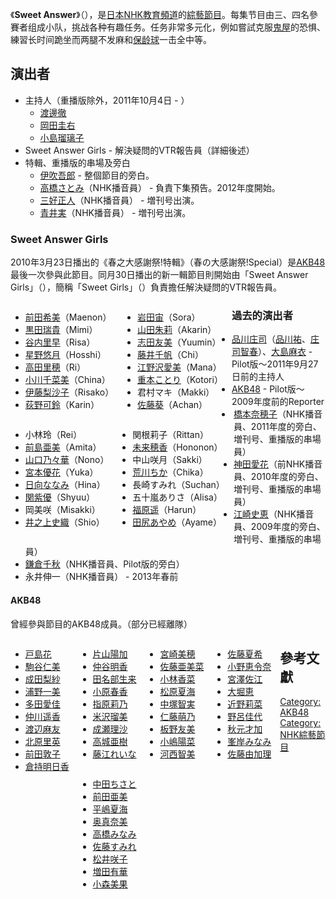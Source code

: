 {{Infobox television
| 名稱               = Sweet Answer
| original_name      = すイエんサー
| 圖片               = 
| 圖說               = 《AKB48 Sweet Answer》的LOGO
| 分類               = 綜藝節目
| 每集長             = 30分鐘（2013年起25分鐘）
| 主持               = 佐藤千春、富田晶子
| 開始               = 2008年11月8日
}}

《'''Sweet Answer'''》（{{lang-ja|'''すイエんサー'''}}），是[[日本|日本]][[NHK教育頻道|NHK教育頻道]]的[[綜藝節目|綜藝節目]]。每集节目由三、四名參賽者组成小队，挑战各种有趣任务。任务非常多元化，例如嘗試克服[[鬼屋|鬼屋]]的恐惧、練習长时间跪坐而两腿不发麻和[[保龄球|保龄球]]一击全中等。

== 演出者 ==
* 主持人（重播版除外，2011年10月4日 - ） 
** [[渡辺徹_(俳優)|渡邊徹]]
** [[岡田圭右|岡田圭右]]
** [[小島瑠璃子|小島瑠璃子]]
* Sweet Answer Girls - 解決疑問的VTR報告員（詳細後述）
* 特輯、重播版的串場及旁白
** [[伊吹吾郎|伊吹吾郎]] - 整個節目的旁白。
** [[高橋さとみ|高橋さとみ]]（NHK播音員） - 負責下集預告。2012年度開始。
** [[三好正人|三好正人]]（NHK播音員） - 増刊号出演。
** [[青井実|青井実]]（NHK播音員） - 増刊号出演。

=== Sweet Answer Girls ===
2010年3月23日播出的《春之大感謝祭!特輯》（春の大感謝祭!Special）是[[AKB48|AKB48]]最後一次參與此節目。同月30日播出的新一輯節目則開始由「Sweet Answer Girls」（{{lang|ja|すイエんサーガールズ}}），簡稱「Sweet Girls」（{{lang|ja|すイガール}}）負責擔任解決疑問的VTR報告員。 
<div style="float:left; vertical-align:top; white-space:nowrap; margin-right:1em">
* [[前田希美|前田希美]]（Maenon）
* [[黒田瑞貴|黒田瑞貴]]（Mimi）
* [[谷内里早|谷内里早]]（Risa）
* [[星野悠月|星野悠月]]（Hosshi）
* [[高田里穂|高田里穂]]（Ri）
* [[小川千菜美|小川千菜美]]（China）
* [[伊藤梨沙子|伊藤梨沙子]]（Risako）
* [[荻野可鈴|荻野可鈴]]（Karin）
</div><div style="float:left; vertical-align:top; white-space:nowrap; margin-right:1em">
* [[岩田宙|岩田宙]]（Sora）
* [[山田朱莉|山田朱莉]]（Akarin）
* [[志田友美|志田友美]]（Yuumin）
* [[藤井千帆|藤井千帆]]（Chi）
* [[江野沢愛美|江野沢愛美]]（Mana）
* [[重本ことり|重本ことり]]（Kotori）
* 君村マキ（Makki）
* [[佐藤葵|佐藤葵]]（Achan）
</div><div style="float:left; vertical-align:top; white-space:nowrap; margin-right:1em">
* 小林玲（Rei）
* [[前島亜美|前島亜美]]（Amita）
* [[山口乃々華|山口乃々華]]（Nono）
* [[宮本優花|宮本優花]]（Yuka）
* [[日向ななみ|日向ななみ]]（Hina）
* [[関紫優|関紫優]]（Shyuu）
* 岡美咲（Misakki）
* [[井之上史織|井之上史織]]（Shio）
</div><div style="float:left; vertical-align:top; white-space:nowrap; margin-right:1em">
* 関根莉子（Rittan）
* [[未来穂香|未来穂香]]（Hononon）
* 中山咲月（Sakki）
* [[荒川ちか|荒川ちか]]（Chika）
* 長崎すみれ（Suchan）
* 五十嵐ありさ（Alisa）
* [[福原遥|福原遥]]（Harun）
* [[田尻あやめ|田尻あやめ]]（Ayame）
</div>{{clear|left}}

=== 過去的演出者 ===
* [[品川庄司|品川庄司]]（[[品川祐|品川祐]]、[[庄司智春|庄司智春]]）、[[大島麻衣|大島麻衣]] - Pilot版〜2011年9月27日前的主持人
* [[AKB48|AKB48]] - Pilot版〜2009年度前的Reporter
* [[橋本奈穂子|橋本奈穂子]]（NHK播音員、2011年度的旁白、増刊号、重播版的串場員）
* [[神田愛花|神田愛花]]（前NHK播音員、2010年度的旁白、増刊号、重播版的串場員） 
* [[江崎史恵|江崎史恵]]（NHK播音員、2009年度的旁白、増刊号、重播版的串場員）
* [[鎌倉千秋|鎌倉千秋]]（NHK播音員、Pilot版的旁白）
* 永井伸一（NHK播音員） - 2013年春前

==== AKB48 ====
曾經參與節目的AKB48成員。（部分已經離隊）
<div style="float:left; vertical-align:top; white-space:nowrap; margin-right:1em">
*[[戸島花|戸島花]]
*[[駒谷仁美|駒谷仁美]]
*[[成田梨紗|成田梨紗]]
*[[浦野一美|浦野一美]]
*[[多田愛佳|多田愛佳]]
*[[仲川遥香|仲川遥香]]
*[[渡辺麻友|渡辺麻友]]
*[[北原里英|北原里英]]
*[[前田敦子|前田敦子]]
*[[倉持明日香|倉持明日香]]
</div><div style="float:left; vertical-align:top; white-space:nowrap; margin-right:1em">
*[[片山陽加|片山陽加]]
*[[仲谷明香|仲谷明香]]
*[[田名部生来|田名部生来]]
*[[小原春香|小原春香]]
*[[指原莉乃|指原莉乃]]
*[[米沢瑠美|米沢瑠美]]
*[[成瀬理沙|成瀬理沙]]
*[[高城亜樹|高城亜樹]]
*[[藤江れいな|藤江れいな]]
</div><div style="float:left; vertical-align:top; white-space:nowrap; margin-right:1em">
*[[宮崎美穂|宮崎美穂]]
*[[佐藤亜美菜|佐藤亜美菜]]
*[[小林香菜|小林香菜]]
*[[松原夏海|松原夏海]]
*[[中塚智実|中塚智実]]
*[[仁藤萌乃|仁藤萌乃]]
*[[板野友美|板野友美]]
*[[小嶋陽菜|小嶋陽菜]]
*[[河西智美|河西智美]]
</div><div style="float:left; vertical-align:top; white-space:nowrap; margin-right:1em">
*[[佐藤夏希|佐藤夏希]]
*[[小野恵令奈|小野恵令奈]]
*[[宮澤佐江|宮澤佐江]]
*[[大堀恵|大堀恵]]
*[[近野莉菜|近野莉菜]]
*[[野呂佳代|野呂佳代]]
*[[秋元才加|秋元才加]]
*[[峯岸みなみ|峯岸みなみ]]
*[[佐藤由加理|佐藤由加理]]
</div><div style="float:left; vertical-align:top; white-space:nowrap; margin-right:1em">
*[[中田ちさと|中田ちさと]]
*[[前田亜美|前田亜美]]
*[[平嶋夏海|平嶋夏海]]
*[[奥真奈美|奥真奈美]]
*[[高橋みなみ|高橋みなみ]]
*[[佐藤すみれ|佐藤すみれ]]
*[[松井咲子|松井咲子]]
*[[増田有華|増田有華]]
*[[小森美果|小森美果]]
</div>{{clear|left}}

== 參考文獻 ==
{{reflist}}

{{NHK教育频道}}
{{AKB48}}

[[Category:AKB48|Category:AKB48]]
[[Category:NHK綜藝節目|Category:NHK綜藝節目]]
